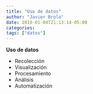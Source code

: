 ```yaml
---
title: "Uso de datos"
author: "Javier Brolo"
date: 2019-01-04T21:13:14-05:00
categories: 
tags: ["datos"]
---
```


**Uso de datos**

- Recolección 
- Visualización 
- Procesamiento 
- Análisis
- Automatización 
